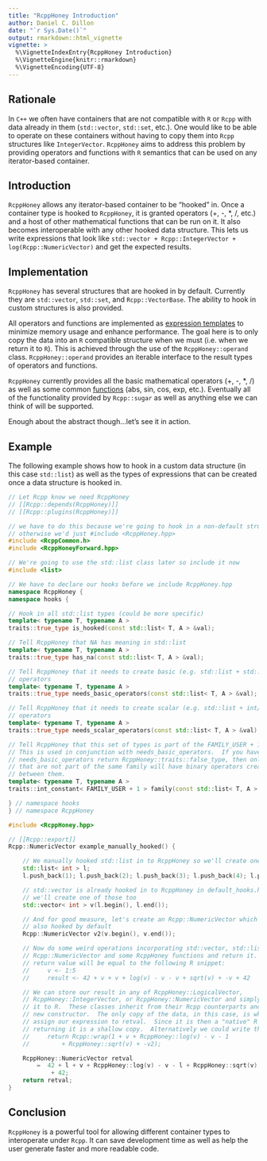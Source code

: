 ```yaml
---
title: "RcppHoney Introduction"
author: Daniel C. Dillon
date: "`r Sys.Date()`"
output: rmarkdown::html_vignette
vignette: >
  %\VignetteIndexEntry{RcppHoney Introduction}
  %\VignetteEngine{knitr::rmarkdown}
  %\VignetteEncoding{UTF-8}
---
```


## Rationale

In `C++` we often have containers that are not compatible with `R` or `Rcpp`
with data already in them (`std::vector`, `std::set`, etc.).  One would like
to be able to operate on these containers without having to copy them into
`Rcpp` structures like `IntegerVector`.  `RcppHoney` aims to address this
problem by providing operators and functions with `R` semantics that can be
used on any iterator-based container.

## Introduction

`RcppHoney` allows any iterator-based container to be "hooked" in.  Once a
container type is hooked to `RcppHoney`, it is granted operators (+, -, \*, /,
etc.) and a host of other mathematical functions that can be run on it.  It also
becomes interoperable with any other hooked data structure.  This lets us
write expressions that look like `std::vector + Rcpp::IntegerVector +
log(Rcpp::NumericVector)` and get the expected results.

## Implementation

`RcppHoney` has several structures that are hooked in by default.  Currently
they are `std::vector`, `std::set`, and `Rcpp::VectorBase`.  The ability to
hook in custom structures is also provided.

All operators and functions are implemented as
[expression templates](https://en.wikipedia.org/wiki/Expression_templates)
to minimize memory usage and enhance performance.  The goal here is to only
copy the data into an `R` compatible structure when we must (i.e. when we
return it to `R`).  This is achieved through the use of the `RcppHoney::operand`
class.  `RcppHoney::operand` provides an iterable interface to the result
types of operators and functions.

`RcppHoney` currently provides all the basic mathematical operators (+, -, \*,
/) as well as some common
[functions](https://github.com/dcdillon/RcppHoney/blob/master/inst/include/RcppHoney/functions.hpp#L53-L112)
(abs, sin, cos, exp, etc.).  Eventually all of the functionality provided by
`Rcpp::sugar` as well as anything else we can think of will be supported.

Enough about the abstract though...let's see it in action.

## Example

The following example shows how to hook in a custom data structure
(in this case `std::list`) as well as the types of expressions that can be
created once a data structure is hooked in.

```c++
// Let Rcpp know we need RcppHoney
// [[Rcpp::depends(RcppHoney)]]
// [[Rcpp::plugins(RcppHoney)]]

// we have to do this because we're going to hook in a non-default structure
// otherwise we'd just #include <RcppHoney.hpp>
#include <RcppCommon.h>
#include <RcppHoneyForward.hpp> 

// We're going to use the std::list class later so include it now
#include <list>

// We have to declare our hooks before we include RcppHoney.hpp
namespace RcppHoney {
namespace hooks {

// Hook in all std::list types (could be more specific)
template< typename T, typename A >
traits::true_type is_hooked(const std::list< T, A > &val);

// Tell RcppHoney that NA has meaning in std::list
template< typename T, typename A >
traits::true_type has_na(const std::list< T, A > &val);

// Tell RcppHoney that it needs to create basic (e.g. std::list + std::list)
// operators
template< typename T, typename A >
traits::true_type needs_basic_operators(const std::list< T, A > &val);

// Tell RcppHoney that it needs to create scalar (e.g. std::list + int/double)
// operators
template< typename T, typename A >
traits::true_type needs_scalar_operators(const std::list< T, A > &val);

// Tell RcppHoney that this set of types is part of the FAMILY_USER + 1 family.
// This is used in conjunction with needs_basic_operators.  If you have
// needs_basic_operators return RcppHoney::traits::false_type, then only types
// that are not part of the same family will have binary operators created
// between them.
template< typename T, typename A >
traits::int_constant< FAMILY_USER + 1 > family(const std::list< T, A > &val);

} // namespace hooks
} // namespace RcppHoney

#include <RcppHoney.hpp>

// [[Rcpp::export]]
Rcpp::NumericVector example_manually_hooked() {

    // We manually hooked std::list in to RcppHoney so we'll create one
    std::list< int > l;
    l.push_back(1); l.push_back(2); l.push_back(3); l.push_back(4); l.push_back(5);

    // std::vector is already hooked in to RcppHoney in default_hooks.hpp so
    // we'll create one of those too
    std::vector< int > v(l.begin(), l.end());

    // And for good measure, let's create an Rcpp::NumericVector which is
    // also hooked by default
    Rcpp::NumericVector v2(v.begin(), v.end());

    // Now do some weird operations incorporating std::vector, std::list,
    // Rcpp::NumericVector and some RcppHoney functions and return it.  The
    // return value will be equal to the following R snippet:
    //     v <- 1:5
    //     result <- 42 + v + v + log(v) - v - v + sqrt(v) + -v + 42

    // We can store our result in any of RcppHoney::LogicalVector,
    // RcppHoney::IntegerVector, or RcppHoney::NumericVector and simply return
    // it to R.  These classes inherit from their Rcpp counterparts and add a
    // new constructor.  The only copy of the data, in this case, is when we
    // assign our expression to retval.  Since it is then a "native" R type,
    // returning it is a shallow copy.  Alternatively we could write this as:
    //     return Rcpp::wrap(1 + v + RcppHoney::log(v) - v - 1
    //         + RcppHoney::sqrt(v) + -v2);

    RcppHoney::NumericVector retval
        =  42 + l + v + RcppHoney::log(v) - v - l + RcppHoney::sqrt(v) + -v2
            + 42;
    return retval;
}
```

## Conclusion

`RcppHoney` is a powerful tool for allowing different container types to
interoperate under `Rcpp`.  It can save development time as well as help the
user generate faster and more readable code.
